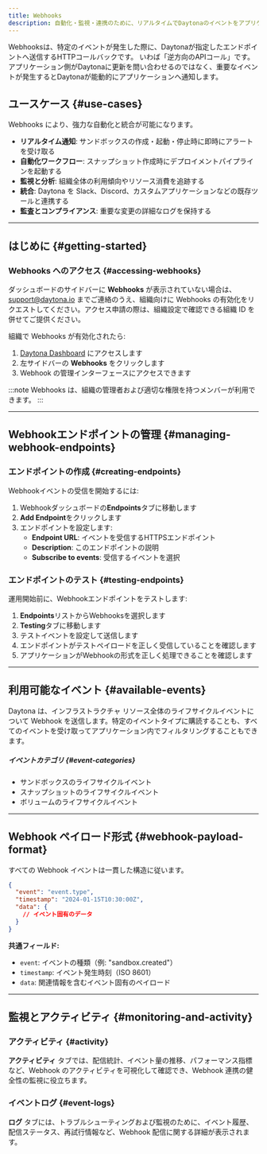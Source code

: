 ```yaml
---
title: Webhooks
description: 自動化・監視・連携のために、リアルタイムでDaytonaのイベントをアプリケーションに接続するWebhooks。
---
```



Webhooksは、特定のイベントが発生した際に、Daytonaが指定したエンドポイントへ送信するHTTPコールバックです。
いわば「逆方向のAPIコール」です。アプリケーション側がDaytonaに更新を問い合わせるのではなく、重要なイベントが発生するとDaytonaが能動的にアプリケーションへ通知します。

## ユースケース \{#use-cases\}

Webhooks により、強力な自動化と統合が可能になります。

* **リアルタイム通知**: サンドボックスの作成・起動・停止時に即時にアラートを受け取る
* **自動化ワークフロー**: スナップショット作成時にデプロイメントパイプラインを起動する
* **監視と分析**: 組織全体の利用傾向やリソース消費を追跡する
* **統合**: Daytona を Slack、Discord、カスタムアプリケーションなどの既存ツールと連携する
* **監査とコンプライアンス**: 重要な変更の詳細なログを保持する

***

## はじめに \{#getting-started\}

### Webhooks へのアクセス \{#accessing-webhooks\}

ダッシュボードのサイドバーに **Webhooks** が表示されていない場合は、[support@daytona.io](mailto:support@daytona.io) までご連絡のうえ、組織向けに Webhooks の有効化をリクエストしてください。アクセス申請の際は、組織設定で確認できる組織 ID を併せてご提供ください。

組織で Webhooks が有効化されたら:

1. [Daytona Dashboard](https://app.daytona.io/dashboard) にアクセスします
2. 左サイドバーの **Webhooks** をクリックします
3. Webhook の管理インターフェースにアクセスできます

:::note
Webhooks は、組織の管理者および適切な権限を持つメンバーが利用できます。
:::

***

## Webhookエンドポイントの管理 \{#managing-webhook-endpoints\}

### エンドポイントの作成 \{#creating-endpoints\}

Webhookイベントの受信を開始するには:

1. Webhookダッシュボードの**Endpoints**タブに移動します
2. **Add Endpoint**をクリックします
3. エンドポイントを設定します:
   * **Endpoint URL**: イベントを受信するHTTPSエンドポイント
   * **Description**: このエンドポイントの説明
   * **Subscribe to events**: 受信するイベントを選択

### エンドポイントのテスト \{#testing-endpoints\}

運用開始前に、Webhookエンドポイントをテストします:

1. **Endpoints**リストからWebhooksを選択します
2. **Testing**タブに移動します
3. テストイベントを設定して送信します
4. エンドポイントがテストペイロードを正しく受信していることを確認します
5. アプリケーションがWebhookの形式を正しく処理できることを確認します

***

## 利用可能なイベント \{#available-events\}

Daytona は、インフラストラクチャ リソース全体のライフサイクルイベントについて Webhook を送信します。特定のイベントタイプに購読することも、すべてのイベントを受け取ってアプリケーション内でフィルタリングすることもできます。

##### イベントカテゴリ \{#event-categories\}

* サンドボックスのライフサイクルイベント
* スナップショットのライフサイクルイベント
* ボリュームのライフサイクルイベント

***

## Webhook ペイロード形式 \{#webhook-payload-format\}

すべての Webhook イベントは一貫した構造に従います。

```json
{
  "event": "event.type",
  "timestamp": "2024-01-15T10:30:00Z",
  "data": {
    // イベント固有のデータ
  }
}
```

**共通フィールド:**

* `event`: イベントの種類（例: &quot;sandbox.created&quot;）
* `timestamp`: イベント発生時刻（ISO 8601）
* `data`: 関連情報を含むイベント固有のペイロード

***

## 監視とアクティビティ \{#monitoring-and-activity\}

### アクティビティ \{#activity\}

**アクティビティ** タブでは、配信統計、イベント量の推移、パフォーマンス指標など、Webhook のアクティビティを可視化して確認でき、Webhook 連携の健全性の監視に役立ちます。

### イベントログ \{#event-logs\}

**ログ** タブには、トラブルシューティングおよび監視のために、イベント履歴、配信ステータス、再試行情報など、Webhook 配信に関する詳細が表示されます。

